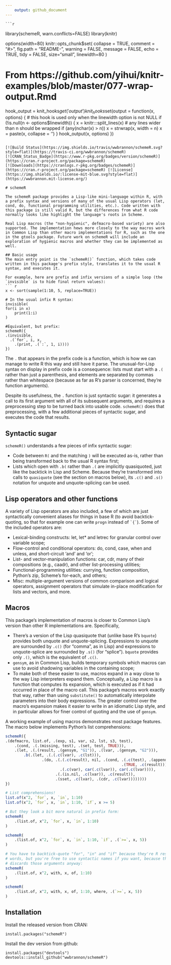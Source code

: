 ```yaml
---
    output: github_document
---
```


<!-- README.md is generated from README.Rmd. Please edit that file -->

    ```r
library(schemeR, warn.conflicts=FALSE)
library(knitr)

options(width=80)
knitr::opts_chunk$set(
    collapse = TRUE,
    comment = "#>",
    fig.path = "README-",
    warning = FALSE,
    message = FALSE,
    echo = TRUE,
    tidy = FALSE,
    size="small",
    linewidth=80
)

# From https://github.com/yihui/knitr-examples/blob/master/077-wrap-output.Rmd
hook_output = knit_hooks$get('output')
knit_hooks$set(output = function(x, options) {
    # this hook is used only when the linewidth option is not NULL
    if (!is.null(n <- options$linewidth)) {
        x = knitr:::split_lines(x)
        # any lines wider than n should be wrapped
        if (any(nchar(x) > n)) x = strwrap(x, width = n)
        x = paste(x, collapse = '\n')
    }
    hook_output(x, options)
})
```

[![Build Status](https://img.shields.io/travis/wwbrannon/schemeR.svg?style=flat)](https://travis-ci.org/wwbrannon/schemeR)
[![CRAN_Status_Badge](https://www.r-pkg.org/badges/version/schemeR)](https://cran.r-project.org/package=schemeR)
[![Downloads](https://cranlogs.r-pkg.org/badges/schemeR)](https://cran.r-project.org/package=schemeR) [![License](https://img.shields.io/:license-mit-blue.svg?style=flat)](https://wwbrannon.mit-license.org/)

# schemeR

The schemeR package provides a Lisp-like mini-language within R, with a prefix syntax and versions of many of the usual Lisp operators (let, cond, do, functional programming utilities, etc.). Code written with this package is still valid R, but the differences from what R code normally looks like highlight the language's roots in Scheme.

Real Lisp macros (the "non-hygienic", defmacro-based variety) are also supported. The implementation hews more closely to the way macros work in Common Lisp than other macro implementations for R, such as the one in the gtools package. Future work on schemeR will include an exploration of hygienic macros and whether they can be implemented as well.

## Basic usage
The main entry point is the `schemeR()` function, which takes code written in this package's prefix style, translates it to the usual R syntax, and executes it.

For example, here are prefix and infix versions of a simple loop (the `invisible` is to hide final return values):
``` r
x <- sort(sample(1:10, 5, replace=TRUE))

# In the usual infix R syntax:
invisible(
for(i in x)
    print(1:i)
)

#Equivalent, but prefix:
schemeR({
.(invisible,
  .(`for`, i, x,
    .(print, .(`:`, 1, i))))
})

```

The `.` that appears in the prefix code is a function, which is how we can manage to write R this way and still have it parse. The unusual-for-Lisp syntax on display in prefix code is a consequence: lists must start with a `.(` rather than just a parenthesis, and elements are separated by commas rather than whitespace (because as far as R's parser is concerned, they're function arguments).

Despite its usefulness, the `.` function is just syntactic sugar: it generates a call to its first argument with all of its subsequent arguments, and requires a preprocessing step to be turned back into usable code. `schemeR()` does that preprocessing, with a few additional pieces of syntactic sugar, and executes the code that results.

## Syntactic sugar
`schemeR()` understands a few pieces of infix syntactic sugar:

* Code between `R(` and the matching `)` will be executed as-is, rather than being transformed back to the usual R syntax first;
* Lists which open with `.b(` rather than `.(` are implicitly quasiquoted, just like the backtick in Lisp and Scheme. Because they're transformed into calls to `quasiquote` (see the section on macros below), its `.c()` and `.s()` notation for unquote and unquote-splicing can be used.

## Lisp operators and other functions
A variety of Lisp operators are also included, a few of which are just syntactically convenient aliases for things in base R (to avoid backtick-quoting, so that for example one can write `progn` instead of ``` `{` ```). Some of the included operators are:

* Lexical-binding constructs: let, let* and letrec for granular control over variable scope;
* Flow-control and conditional operators: do, cond, case, when and unless, and short-circuit 'and' and 'or';
* List- and vector-manipulation functions: car, cdr, many of their compositions (e.g., caadr), and other list-processing utilities;
* Functional-programming utilities: currying, function composition, Python's zip, Scheme's for-each, and others;
* Misc: multiple-argument versions of common comparison and logical operators, assignment operators that simulate in-place modification for lists and vectors, and more.

## Macros
This package's implementation of macros is closer to Common Lisp's version than other R implementations are. Specifically,

* There's a version of the Lisp quasiquote that (unlike base R's `bquote`) provides both unquote and unquote-splicing. Expressions to unquote are surrounded by `.c()` (for "comma", as in Lisp) and expressions to unquote-splice are surrounded by `.s()` (for "splice"). `bquote` provides only `.()`, which is the equivalent of `.c()`.
* `gensym`, as in Common Lisp, builds temporary symbols which macros can use to avoid shadowing variables in the containing scope;
* To make both of these easier to use, macros expand in a way close to the way Lisp interpreters expand them. Conceptually, a Lisp macro is a function that computes its expansion, which is executed as if it had occurred in place of the macro call. This package's macros work exactly that way, rather than using `substitute()` to automatically interpolate parameters into their body expressions. The greater control over the macro's expansion makes it easier to write in an idiomatic Lisp style, and in particular allows for finer control of quoting and the use of `gensym`.

A working example of using macros demonstrates most package features. The macro below implements Python's list comprehensions:
```r
schemeR({
.(defmacro, list.of, .(exp, s1, var, s2, lst, s3, test),
    .(cond, .(.(missing, test), .(set, test, TRUE))),
    .(let, .(.(result, .(gensym, "G1")), .(lvar, .(gensym, "G2"))),
        .b(.(let, .(.(.c(lvar), .c(lst))),
                .(do, .(.(.c(result), nil, .(cond, .(.c(test), .(append, .c(result), .c(exp))),
                                                   .(TRUE, .c(result)))),
                        .(.c(var), car(.c(lvar)), car(.c(lvar)))),
                      .(.(is.nil, .c(lvar)), .c(result)),
                      .(sset, .c(lvar), .(cdr, .c(lvar))))))))
})

# List comprehensions!
list.of(x^2, `for`, x, `in`, 1:10)
list.of(x^2, `for`, x, `in`, 1:10, `if`, x >= 5)

# But they look a bit more natural in prefix form:
schemeR(
    .(list.of, x^2, `for`, x, `in`, 1:10)
)

schemeR(
    .(list.of, x^2, `for`, x, `in`, 1:10, `if`, .(`>=`, x, 5))
)

# You have to backtick-quote "for", "in" and "if" because they're R reserved
# words, but you're free to use syntactic names if you want, because the macro
# discards those arguments anyway:
schemeR(
    .(list.of, x^2, with, x, of, 1:10)
)

schemeR(
    .(list.of, x^2, with, x, of, 1:10, where, .(`>=`, x, 5))
)
```

## Installation
Install the released version from CRAN:
```
install.packages("schemeR")
```

Install the dev version from github:
```
install.packages("devtools")
devtools::install_github("wwbrannon/schemeR")
```

